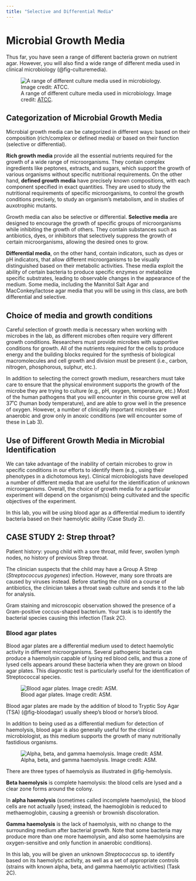 ```yaml
---
title: "Selective and Differential Media"
---
```


# Microbial Growth Media {#sec-media}

Thus far, you have seen a range of different bacteria grown on nutrient agar. However, you will also find a wide range of different media used in clinical microbiology (@fig-culturemedia). 

![A range of different culture media used in microbiology. Image credit: <a href="https://www.atcc.org/resources/culture-guides/bacteriology-culture-guide">ATCC</a>.](images/culturemedia.png){#fig-culturemedia}

## Categorization of Microbial Growth Media

Microbial growth media can be categorized in different ways: based on their composition (rich/complex or defined media) or based on their function (selective or differential). 

**Rich growth media** provide all the essential nutrients required for the growth of a wide range of microorganisms. They contain complex ingredients like peptones, extracts, and sugars, which support the growth of various organisms without specific nutritional requirements. On the other hand, **defined growth media** have precisely known compositions, with each component specified in exact quantities. They are used to study the nutritional requirements of specific microorganisms, to control the growth conditions precisely, to study an organism’s metabolism, and in studies of auxotrophic mutants. 

Growth media can also be selective or differential. **Selective media** are designed to encourage the growth of specific groups of microorganisms while inhibiting the growth of others. They contain substances such as antibiotics, dyes, or inhibitors that selectively suppress the growth of certain microorganisms, allowing the desired ones to grow. 

**Differential media**, on the other hand, contain indicators, such as dyes or pH indicators, that allow different microorganisms to be visually distinguished based on their metabolic activities. These media exploit the ability of certain bacteria to produce specific enzymes or metabolize specific substrates, leading to observable changes in the appearance of the medium. Some media, including the Mannitol Salt Agar and MacConkey/lactose agar media that you will be using in this class, are both differential and selective.

## Choice of media and growth conditions

Careful selection of growth media is necessary when working with microbes in the lab, as different microbes often require very different growth conditions. Researchers must provide microbes with supportive conditions for growth. All of the nutrients required for the cells to produce energy and the building blocks required for the synthesis of biological macromolecules and cell growth and division must be present (i.e., carbon, nitrogen, phosphorous, sulphur, etc.). 

::: {.callout-note title="Additional considerations for microbial growth"}

In addition to selecting the correct growth medium, researchers must take care to ensure that the physical environment supports the growth of the microbe they are trying to culture (e.g., pH, oxygen, temperature, etc.) Most of the human pathogens that you will encounter in this course grow well at 37˚C (human body temperature), and are able to grow well in the presence of oxygen. However, a number of clinically important microbes are anaerobic and grow only in anoxic conditions (we will encounter some of these in Lab 3).

:::

## Use of Different Growth Media in Microbial Identification

We can take advantage of the inability of certain microbes to grow in specific conditions in our efforts to identify them (e.g., using their phenotypes in a dichotomous key). Clinical microbiologists have developed a number of different media that are useful for the identification of unknown microorganisms. Overall, the choice of growth media for a particular experiment will depend on the organism(s) being cultivated and the specific objectives of the experiment.

In this lab, you will be using blood agar as a differential medium to identify bacteria based on their haemolytic ability (Case Study 2).

::: {.case-study title="Case Study 2"}

## CASE STUDY 2: Strep throat?

Patient history: young child with a sore throat, mild fever, swollen lymph nodes, no history of previous Strep throat.

The clinician suspects that the child may have a Group A Strep (*Streptococcus pyogenes*) infection. However, many sore throats are caused by viruses instead. Before starting the child on a course of antibiotics, the clinician takes a throat swab culture and sends it to the lab for analysis.

Gram staining and microscopic observation showed the presence of a Gram-positive coccus-shaped bacterium. Your task is to identify the bacterial species causing this infection (Task 2C).

:::

### Blood agar plates

Blood agar plates are a differential medium used to detect haemolytic activity in different microorganisms. Several pathogenic bacteria can produce a haemolysin capable of lysing red blood cells, and thus a zone of lysed cells appears around these bacteria when they are grown on blood agar plates. This diagnostic test is particularly useful for the identification of Streptococcal species.

::: {.callout-note title="Blood agar"}

![Blood agar plates. Image credit: ASM.](images/bloodagarTSA.jpg){#fig-bloodagar}

Blood agar plates are made by the addition of blood to Tryptic Soy Agar (TSA) (@fig-bloodagar) usually sheep's blood or horse's blood. 

In addition to being used as a differential medium for detection of haemolysis, blood agar is also generally useful for the clinical microbiologist, as this medium supports the growth of many nutritionally fastidious organisms. 

:::

![Alpha, beta, and gamma haemolysis. Image credit: ASM.](images/hemolysis.jpg){#fig-bloodagar}

There are three types of haemolysis as illustrated in @fig-hemolysis. 

**Beta haemolysis** is complete haemolysis: the blood cells are lysed and a clear zone forms around the colony. 

In **alpha haemolysis** (sometimes called incomplete haemolysis), the blood cells are not actually lysed; instead, the haemoglobin is reduced to methaemoglobin, causing a greenish or brownish discoloration. 

**Gamma haemolysis** is the lack of haemolysis, with no change to the surrounding medium after bacterial growth. Note that some bacteria may produce more than one more haemolysin, and also some haemolysins are oxygen-sensitive and only function in anaerobic conditions).

In this lab, you will be given an unknown *Streptococcus* sp. to identify based on its haemolytic activity, as well as a set of appropriate controls (strains with known alpha, beta, and gamma haemolytic activities) (Task 2C).